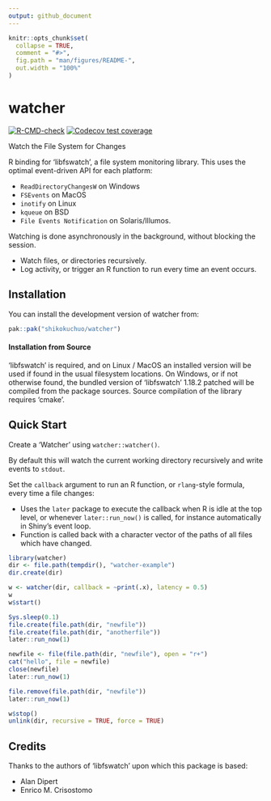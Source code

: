 ```yaml
---
output: github_document
---
```


<!-- README.md is generated from README.Rmd. Please edit that file -->

```r
knitr::opts_chunk$set(
  collapse = TRUE,
  comment = "#>",
  fig.path = "man/figures/README-",
  out.width = "100%"
)
```

# watcher

<!-- badges: start -->
[![R-CMD-check](https://github.com/shikokuchuo/watcher/actions/workflows/R-CMD-check.yaml/badge.svg)](https://github.com/shikokuchuo/watcher/actions/workflows/R-CMD-check.yaml)
[![Codecov test coverage](https://codecov.io/gh/shikokuchuo/watcher/graph/badge.svg)](https://app.codecov.io/gh/shikokuchuo/watcher)
<!-- badges: end -->

Watch the File System for Changes

R binding for 'libfswatch', a file system monitoring library. This uses the optimal event-driven API for each platform:

- `ReadDirectoryChangesW` on Windows
- `FSEvents` on MacOS
- `inotify` on Linux
- `kqueue` on BSD
- `File Events Notification` on Solaris/Illumos.

Watching is done asynchronously in the background, without blocking the session.

- Watch files, or directories recursively.
- Log activity, or trigger an R function to run every time an event occurs.

## Installation

You can install the development version of watcher from:

``` r
pak::pak("shikokuchuo/watcher")
```

#### Installation from Source

'libfswatch' is required, and on Linux / MacOS an installed version will be used if found in the usual filesystem locations. On Windows, or if not otherwise found, the bundled version of 'libfswatch' 1.18.2 patched will be compiled from the package sources. Source compilation of the library requires 'cmake'.

## Quick Start

Create a 'Watcher' using `watcher::watcher()`.

By default this will watch the current working directory recursively and write events to `stdout`.

Set the `callback` argument to run an R function, or `rlang`-style formula, every time a file changes:

- Uses the `later` package to execute the callback when R is idle at the top level, or whenever `later::run_now()` is called, for instance automatically in Shiny's event loop.
- Function is called back with a character vector of the paths of all files which have changed.

```r
library(watcher)
dir <- file.path(tempdir(), "watcher-example")
dir.create(dir)

w <- watcher(dir, callback = ~print(.x), latency = 0.5)
w
w$start()

Sys.sleep(0.1)
file.create(file.path(dir, "newfile"))
file.create(file.path(dir, "anotherfile"))
later::run_now(1)

newfile <- file(file.path(dir, "newfile"), open = "r+")
cat("hello", file = newfile)
close(newfile)
later::run_now(1)

file.remove(file.path(dir, "newfile"))
later::run_now(1)

w$stop()
unlink(dir, recursive = TRUE, force = TRUE)
```

## Credits

Thanks to the authors of 'libfswatch' upon which this package is based:

- Alan Dipert
- Enrico M. Crisostomo
